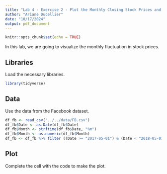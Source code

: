 ```yaml
---
title: "Lab 4 - Exercise 2 - Plot the Monthly Closing Stock Prices and the Mean Values"
author: "Ariane Ducellier"
date: "10/17/2024"
output: pdf_document
---
```


```r
knitr::opts_chunk$set(echo = TRUE)
```

In this lab, we are going to visualize the monthly fluctuation in stock prices.

## Libraries

Load the necessary libraries.

```r
library(tidyverse)
```

## Data

Use the data from the Facebook dataset.

```r
df_fb <- read_csv("../../data/FB.csv")
df_fb$Date <- as.Date(df_fb$Date)
df_fb$Month <- strftime(df_fb$Date, "%m")
df_fb$Month <- as.numeric(df_fb$Month)
df_fb <- df_fb %>% filter ((Date >= "2017-05-01") & (Date < "2018-05-01"))
```

## Plot

Complete the cell with the code to make the plot.

```r
```
